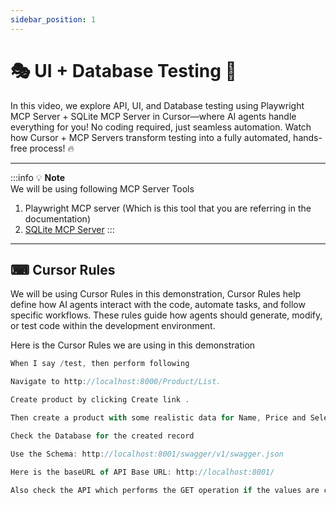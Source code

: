 ```yaml
---
sidebar_position: 1
---
```



# 🎭 UI + Database Testing 💽

In this video, we explore API, UI, and Database testing using Playwright MCP Server + SQLite MCP Server in Cursor—where AI agents handle everything for you! No coding required, just seamless automation. 
Watch how Cursor + MCP Servers transform testing into a fully automated, hands-free process! 🔥

<div align="center">
  <YouTubeVideoEmbed videoId="FZpUw1p370o" />
</div>

---

:::info 💡 **Note**  
We will be using following MCP Server Tools

1. Playwright MCP server (Which is this tool that you are referring in the documentation)
2. [SQLite MCP Server](https://github.com/modelcontextprotocol/servers/tree/main/src/sqlite)
:::
---

## ⌨ **Cursor Rules**

We will be using Cursor Rules in this demonstration, Cursor Rules help define how AI agents interact with the 
code, automate tasks, and follow specific workflows. These rules guide how agents should generate, modify, or test code within the 
development environment.

Here is the Cursor Rules we are using in this demonstration

```js title="api-ui-test.mdc"
When I say /test, then perform following

Navigate to http://localhost:8000/Product/List. 

Create product by clicking Create link . 

Then create a product with some realistic data for Name, Price and Select ProductType as CPU and click create input type with id as Create. 

Check the Database for the created record

Use the Schema: http://localhost:8001/swagger/v1/swagger.json

Here is the baseURL of API Base URL: http://localhost:8001/

Also check the API which performs the GET operation if the values are correctly retreived for the created product from the above schema


